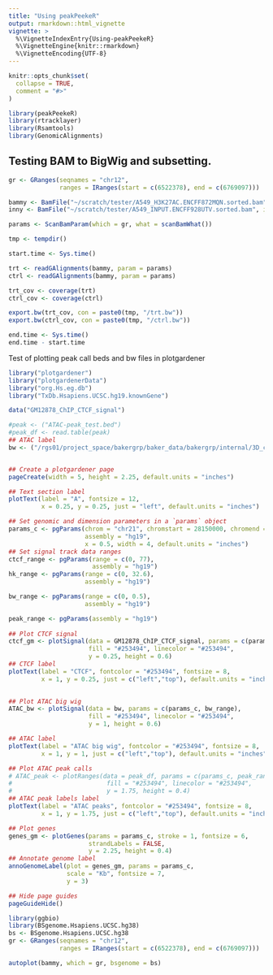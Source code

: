 ```yaml
---
title: "Using peakPeekeR"
output: rmarkdown::html_vignette
vignette: >
  %\VignetteIndexEntry{Using-peakPeekeR}
  %\VignetteEngine{knitr::rmarkdown}
  %\VignetteEncoding{UTF-8}
---
```


```r
knitr::opts_chunk$set(
  collapse = TRUE,
  comment = "#>"
)
```

```r
library(peakPeekeR)
library(rtracklayer)
library(Rsamtools)
library(GenomicAlignments)
```

## Testing BAM to BigWig and subsetting.

```r
gr <- GRanges(seqnames = "chr12",
              ranges = IRanges(start = c(6522378), end = c(6769097)))

bammy <- BamFile("~/scratch/tester/A549_H3K27AC.ENCFF872MQN.sorted.bam", index = "~/scratch/tester/A549_H3K27AC.ENCFF872MQN.sorted.bam.bai")
inny <- BamFile("~/scratch/tester/A549_INPUT.ENCFF928UTV.sorted.bam", index = "~/scratch/tester/A549_INPUT.ENCFF928UTV.sorted.bam.bai")

params <- ScanBamParam(which = gr, what = scanBamWhat())

tmp <- tempdir()

start.time <- Sys.time()

trt <- readGAlignments(bammy, param = params)
ctrl <- readGAlignments(bammy, param = params)

trt_cov <- coverage(trt)
ctrl_cov <- coverage(ctrl)

export.bw(trt_cov, con = paste0(tmp, "/trt.bw"))
export.bw(ctrl_cov, con = paste0(tmp, "/ctrl.bw"))

end.time <- Sys.time()
end.time - start.time
```

Test of plotting peak call beds and bw files in plotgardener
```r
library("plotgardener")
library("plotgardenerData")
library("org.Hs.eg.db")
library("TxDb.Hsapiens.UCSC.hg19.knownGene")

data("GM12878_ChIP_CTCF_signal")

#peak <- ("ATAC-peak_test.bed")
#peak_df <- read.table(peak)
## ATAC label
bw <- ("/rgs01/project_space/bakergrp/baker_data/bakergrp/internal/3D_consortium/Unaltered_CellLines/ATACseq/processed/nfcore_runs/OMNI_040122/nfcore_hg19/bwa/mergedLibrary/bigwig/SJHGG031038_C21-LTC77_P12_R1.mLb.clN.bigWig")


## Create a plotgardener page
pageCreate(width = 5, height = 2.25, default.units = "inches")

## Text section label
plotText(label = "A", fontsize = 12,
         x = 0.25, y = 0.25, just = "left", default.units = "inches")

## Set genomic and dimension parameters in a `params` object
params_c <- pgParams(chrom = "chr21", chromstart = 28150000, chromend = 29150000, 
                     assembly = "hg19",
                     x = 0.5, width = 4, default.units = "inches")
## Set signal track data ranges
ctcf_range <- pgParams(range = c(0, 77),
                       assembly = "hg19")
hk_range <- pgParams(range = c(0, 32.6),
                     assembly = "hg19")

bw_range <- pgParams(range = c(0, 0.5),
                     assembly = "hg19")

peak_range <- pgParams(assembly = "hg19")
              
## Plot CTCF signal
ctcf_gm <- plotSignal(data = GM12878_ChIP_CTCF_signal, params = c(params_c, ctcf_range),
                      fill = "#253494", linecolor = "#253494",
                      y = 0.25, height = 0.6)
## CTCF label
plotText(label = "CTCF", fontcolor = "#253494", fontsize = 8,
         x = 1, y = 0.25, just = c("left","top"), default.units = "inches")

  
## Plot ATAC big wig
ATAC_bw <- plotSignal(data = bw, params = c(params_c, bw_range),
                      fill = "#253494", linecolor = "#253494",
                      y = 1, height = 0.6)

## ATAC label
plotText(label = "ATAC big wig", fontcolor = "#253494", fontsize = 8,
         x = 1, y = 1, just = c("left","top"), default.units = "inches")

## Plot ATAC peak calls
# ATAC_peak <- plotRanges(data = peak_df, params = c(params_c, peak_range),
#                          fill = "#253494", linecolor = "#253494",
#                          y = 1.75, height = 0.4)
## ATAC peak labels label
plotText(label = "ATAC peaks", fontcolor = "#253494", fontsize = 8,
         x = 1, y = 1.75, just = c("left","top"), default.units = "inches")

## Plot genes
genes_gm <- plotGenes(params = params_c, stroke = 1, fontsize = 6,
                      strandLabels = FALSE,
                      y = 2.25, height = 0.4)
## Annotate genome label
annoGenomeLabel(plot = genes_gm, params = params_c, 
                scale = "Kb", fontsize = 7,
                y = 3)

## Hide page guides
pageGuideHide()

```

```r
library(ggbio)
library(BSgenome.Hsapiens.UCSC.hg38)
bs <- BSgenome.Hsapiens.UCSC.hg38
gr <- GRanges(seqnames = "chr12",
              ranges = IRanges(start = c(6522378), end = c(6769097)))

autoplot(bammy, which = gr, bsgenome = bs)
```

